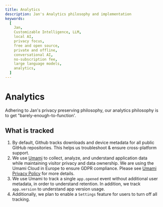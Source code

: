 ```yaml
---
title: Analytics
description: Jan's Analytics philosophy and implementation
keywords:
  [
    Jan,
    Customizable Intelligence, LLM,
    local AI,
    privacy focus,
    free and open source,
    private and offline,
    conversational AI,
    no-subscription fee,
    large language models,
    analytics,
  ]
---
```


# Analytics

Adhering to Jan's privacy preserving philosophy, our analytics philosophy is to get "barely-enough-to-function'.

## What is tracked

1. By default, Github tracks downloads and device metadata for all public GitHub repositories. This helps us troubleshoot & ensure cross-platform support.
2. We use [Umami](https://umami.is/) to collect, analyze, and understand application data while maintaining visitor privacy and data ownership. We are using the Umami Cloud in Europe to ensure GDPR compliance. Please see [Umami Privacy Policy](https://umami.is/privacy) for more details.
3. We use Umami to track a single `app.opened` event without additional user metadata, in order to understand retention. In addition, we track `app.version` to understand app version usage.
4. Additionally, we plan to enable a `Settings` feature for users to turn off all tracking.

